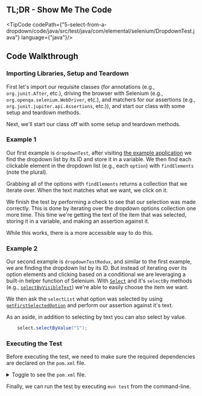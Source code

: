 
## TL;DR - Show Me The Code

<TipCode
    codePath={"5-select-from-a-dropdown/code/java/src/test/java/com/elemental/selenium/DropdownTest.java"}
    language={"java"}/>


## Code Walkthrough

### Importing Libraries, Setup and Teardown

First let's import our requisite classes (for annotations (e.g., `org.junit.After`, etc.), driving the
browser with Selenium (e.g., `org.openqa.selenium.WebDriver`, etc.), and matchers for our assertions
(e.g., `org.junit.jupiter.api.Assertions`, etc.)), and start our class with some setup and teardown
methods.

Next, we'll start our class off with some setup and teardown methods.

### Example 1

Our first example is `dropdownTest`, after visiting [the example application](http://the-internet.herokuapp.com/dropdown) we find the dropdown list by
its ID and store it in a variable. We then find each clickable element in the dropdown list (e.g., each `option`)
with `findElements` (note the plural).

Grabbing all of the options with `findElements` returns a collection that we iterate over. When the text matches
what we want, we click on it.

We finish the test by performing a check to see that our selection was made correctly. This is done by iterating
over the dropdown options collection one more time. This time we're getting the text of the item that was selected,
storing it in a variable, and making an assertion against it.

While this works, there is a more accessible way to do this.

### Example 2

Our second example is `dropdownTestRedux`, and similar to the first example, we are finding the dropdown list by
its ID. But instead of iterating over its option elements and clicking based on a conditional we are leveraging
a built-in helper function of Selenium. With [`Select`](https://seleniumhq.github.io/selenium/docs/api/java/org/openqa/selenium/support/ui/Select.html) and it's `selectBy` methods
(e.g., [`selectByVisibleText`](https://seleniumhq.github.io/selenium/docs/api/java/org/openqa/selenium/support/ui/Select.html#selectByVisibleText-java.lang.String-)) we're able to easily choose the item we want.

We then ask the `selectList` what option was selected by using [`getFirstSelectedOption`](https://seleniumhq.github.io/selenium/docs/api/java/org/openqa/selenium/support/ui/Select.html#getFirstSelectedOption--) and perform our
assertion against it's text.

As an aside, in addition to selecting by text you can also select by value.

```java
    select.selectByValue("1");
```

### Executing the Test

Before executing the test, we need to make sure the required dependencies are declared on the `pom.xml` file.

<details>
    <summary>Toggle to see the <code>pom.xml</code> file.</summary>
    <div>
        <TipCode codePath={"5-select-from-a-dropdown/code/java/pom.xml"} language={"xml"}/>
    </div>
</details>

Finally, we can run the test by executing `mvn test` from the command-line.